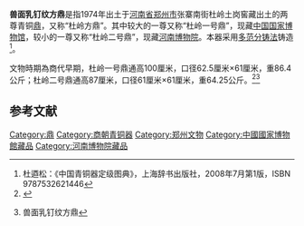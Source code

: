 {{Infobox 青铜器
|name=兽面乳钉纹方鼎
|image=[[File:Early_Shang_Bronze_Ding.jpg|200px]]
|caption=藏于[[河南博物院|河南博物院]]的兽面乳钉纹铜方鼎
|type=[[鼎|鼎]]、[[盛食器|盛食器]]
|time=[[商朝|商朝]]前期
|size=杜岭一号鼎：高100厘米，口径62.5厘米×61厘米<br>杜岭二号鼎：高87厘米，口径61厘米×61厘米
|weight=杜岭一号鼎：86.4千克<br>杜岭二号鼎：64.25千克
|unearthed=1974年河南郑州张寨南街窖藏
|museum=[[中国国家博物馆|中国国家博物馆]]/[[河南博物院|河南博物院]]
}}
'''兽面乳钉纹方鼎'''是指1974年出土于[[河南省|河南省]][[郑州市|郑州市]]张寨南街杜岭土岗窖藏出土的两尊青铜[[鼎|鼎]]，又称“杜岭方鼎”。其中较大的一尊又称“杜岭一号鼎”，现藏[[中国国家博物馆|中国国家博物馆]]，较小的一尊又称“杜岭二号鼎”，现藏[[河南博物院|河南博物院]]。本器采用[[多范分铸法|多范分铸法]]铸造<ref name="杜逎松">杜逎松：《中国青铜器定级图典》，上海辞书出版社，2008年7月第1版，ISBN 9787532621446</ref>。

文物時期為商代早期，杜岭一号鼎通高100厘米，口径62.5厘米×61厘米，重86.4公斤；杜岭二号鼎通高87厘米，口径61厘米×61厘米，重64.25公斤。<ref>{{cite web |title=杜岭方鼎 |url=http://www.chnmus.net/sitesources/hnsbwy/page_pc/dzjp/zyzb/articlecc3a53c2a97149d4bf62fb583ef0dc9d.html |website=河南博物院 |accessdate=2021-02-20 |archive-date=2020-08-10 |archive-url=https://web.archive.org/web/20200810044426/http://www.chnmus.net/sitesources/hnsbwy/page_pc/dzjp/zyzb/articlecc3a53c2a97149d4bf62fb583ef0dc9d.html |dead-url=no }}</ref><ref>{{cite web |url=http://www.qtsd.com.cn/Product_Show.asp?Id=27 |title=存档副本 |accessdate=2016-02-11 |deadurl=yes |archiveurl=https://web.archive.org/web/20160302010859/http://www.qtsd.com.cn/Product_Show.asp?Id=27 |archivedate=2016-03-02 }} 兽面乳钉纹方鼎</ref>

==参考文献==
<references />

[[Category:鼎|Category:鼎]]
[[Category:商朝青铜器|Category:商朝青铜器]]
[[Category:郑州文物|Category:郑州文物]]
[[Category:中國國家博物館藏品|Category:中國國家博物館藏品]]
[[Category:河南博物院藏品|Category:河南博物院藏品]]
{{stub}}
